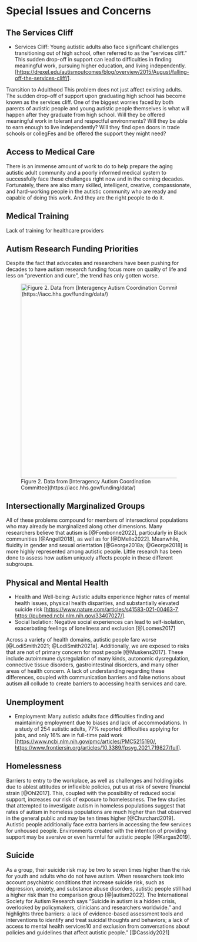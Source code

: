 # Special Issues and Concerns

## The Services Cliff {#sec-services_cliff}

-   Services Cliff: Young autistic adults also face significant challenges transitioning out of high school, often referred to as the "services cliff." This sudden drop-off in support can lead to difficulties in finding meaningful work, pursuing higher education, and living independently. \[<https://drexel.edu/autismoutcomes/blog/overview/2015/August/falling-off-the-services-cliff/>\].

Transition to Adulthood This problem does not just affect existing adults. The sudden drop-off of support upon graduating high school has become known as the services cliff. One of the biggest worries faced by both parents of autistic people and young autistic people themselves is what will happen after they graduate from high school. Will they be offered meaningful work in tolerant and respectful environments? Will they be able to earn enough to live independently? Will they find open doors in trade schools or collegFes and be offered the support they might need?

## Access to Medical Care {#sec-access_to_care}

There is an immense amount of work to do to help prepare the aging autistic adult community and a poorly informed medical system to successfully face these challenges right now and in the coming decades. Fortunately, there are also many skilled, intelligent, creative, compassionate, and hard-working people in the autistic community who are ready and capable of doing this work. And they are the right people to do it.

## Medical Training {#sec-training_for_providers}

Lack of training for healthcare providers

## Autism Research Funding Priorities {#sec-research_funding_providers}

Despite the fact that advocates and researchers have been pushing for decades to have autism research funding focus more on quality of life and less on "prevention and cure", the trend has only gotten worse.

![Figure 2. Data from \[Interagency Autism Coordination Committee\](https://iacc.hhs.gov/funding/data/)](./media/image1.png){#img-autism_research_funding fig-alt="Graph of funding for autism research years 2010 to 2020 by category showing that very little research goes to quality of life issues vs. biology (prevention and cure)." width="5.481101268591426in"}

## Intersectionally Marginalized Groups {#sec-marginalized}

All of these problems compound for members of intersectional populations who may already be marginalized along other dimensions. Many researchers believe that autism is [@Fombonne2022], particularly in Black communities [@Angell2018], as well as for [@DMello2022]. Meanwhile, fluidity in gender and sexual orientation [@George2018a; @George2018] is more highly represented among autistic people. Little research has been done to assess how autism uniquely affects people in these different subgroups.

## Physical and Mental Health {#sec-physical_mental_health}

-   Health and Well-being: Autistic adults experience higher rates of mental health issues, physical health disparities, and substantially elevated suicide risk \[<https://www.nature.com/articles/s41583-021-00463-7>, <https://pubmed.ncbi.nlm.nih.gov/33407027/>\].
-   Social Isolation: Negative social experiences can lead to self-isolation, exacerbating feelings of loneliness and exclusion [@Loomes2017]

Across a variety of health domains, autistic people fare worse [@LodiSmith2021; @LodiSmith2021a]. Additionally, we are exposed to risks that are not of primary concern for most people [@Muskens2017]. These include autoimmune dysregulation of many kinds, autonomic dysregulation, connective tissue disorders, gastrointestinal disorders, and many other areas of health concern. A lack of understanding regarding these differences, coupled with communication barriers and false notions about autism all collude to create barriers to accessing health services and care.

## Unemployment {#sec-unemployment}

-   Employment: Many autistic adults face difficulties finding and maintaining employment due to biases and lack of accommodations. In a study of 254 autistic adults, 77% reported difficulties applying for jobs, and only 16% are in full-time paid work \[<https://www.ncbi.nlm.nih.gov/pmc/articles/PMC5215190/>, <https://www.frontiersin.org/articles/10.3389/fpsyg.2021.719827/full>\].

## Homelessness {#sec-homelessness}

Barriers to entry to the workplace, as well as challenges and holding jobs due to ablest attitudes or inflexible policies, put us at risk of severe financial strain [@Ohl2017]. This, coupled with the possibility of reduced social support, increases our risk of exposure to homelessness. The few studies that attempted to investigate autism in homeless populations suggest that rates of autism in homeless populations are much higher than that observed in the general public and may be ten times higher [@Churchard2019]. Autistic people additionally face extra barriers in accessing the few services for unhoused people. Environments created with the intention of providing support may be aversive or even harmful for autistic people [@Kargas2019].

## Suicide {#sec-suicide}

As a group, their suicide risk may be two to seven times higher than the risk for youth and adults who do not have autism. When researchers took into account psychiatric conditions that increase suicide risk, such as depression, anxiety, and substance abuse disorders, autistic people still had a higher risk than the comparison group \[\@\|autism2022\]. The International Society for Autism Research says "Suicide in autism is a hidden crisis, overlooked by policymakers, clinicians and researchers worldwide." and highlights three barriers: a lack of evidence-based assessment tools and interventions to identify and treat suicidal thoughts and behaviors; a lack of access to mental health services10 and exclusion from conversations about policies and guidelines that affect autistic people." [@Cassidy2021]
